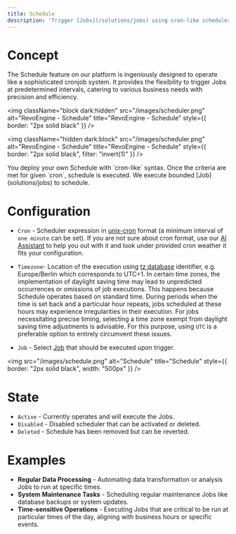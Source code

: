 ```yaml
---
title: Schedule
description: 'Trigger [Jobs](/solutions/jobs) using cron-like scheduler effortlessly.'
---
```


# Concept

The Schedule feature on our platform is ingeniously designed to operate like a sophisticated cronjob system.
It provides the flexibility to trigger Jobs at predetermined intervals, catering to various business needs
with precision and efficiency.

<img
    className="block dark:hidden"
    src="/images/scheduler.png"
    alt="RevoEngine - Schedule"
    title="RevoEngine - Schedule"
    style={{ border: "2px solid black" }}
/>

<img
    className="hidden dark:block"
    src="/images/scheduler.png"
    alt="RevoEngine - Schedule"
    title="RevoEngine - Schedule"
    style={{ border: "2px solid black", filter: "invert(1)" }}
/>

<Steps>
    <Step title="Firstly">
        You deploy your own Schedule with `cron-like` syntax.
    </Step>
    <Step title="Secondly">
        Once the criteria are met for given `cron`, schedule is executed.
    </Step>
    <Step title="Lastly">
        We execute bounded [Job](solutions/jobs) to schedule.
    </Step>
</Steps>

# Configuration

- `Cron` - Scheduler expression in [unix-cron](https://man7.org/linux/man-pages/man5/crontab.5.html) format (a minimum interval of `one minute` can be set).
<Tip>If you are not sure about cron format, use our [AI Assistant](features/ai-assistant) to help you out with it and look under provided cron weather it fits your configuration.</Tip>

- `Timezone`- Location of the execution using [tz database](https://en.wikipedia.org/wiki/List_of_tz_database_time_zones) identifier, e.g. Europe/Berlin which corresponds to UTC+1.
<Note>In certain time zones, the implementation of daylight saving time may lead to unpredicted occurrences or
    omissions of job executions. This happens because Schedule operates based on standard time. During periods
    when the time is set back and a particular hour repeats, jobs scheduled at these hours may experience irregularities
    in their execution. For jobs necessitating precise timing, selecting a time zone exempt from daylight saving time
    adjustments is advisable. For this purpose, using `UTC` is a preferable option to entirely circumvent these issues. </Note>

- `Job` - Select [Job](/solutions/jobs) that should be executed upon trigger.

<img
    src="/images/schedule.png"
    alt="Schedule"
    title="Schedule"
    style={{ border: "2px solid black", width: "500px" }}
/>

# State

- `Active` - Currently operates and will execute the Jobs.
- `Disabled` - Disabled scheduler that can be activated or deleted.
- `Deleted` - Schedule has been removed but can be reverted.

# Examples

- **Regular Data Processing** - Automating data transformation or analysis Jobs to run at specific times.
- **System Maintenance Tasks** - Scheduling regular maintenance Jobs like database backups or system updates.
- **Time-sensitive Operations** - Executing Jobs that are critical to be run at particular times of the day, aligning with business hours or specific events.
